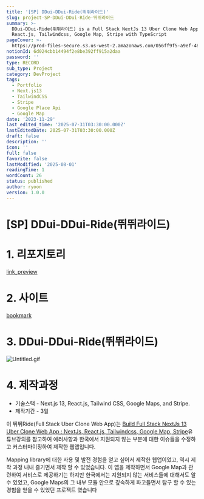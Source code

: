 ```yaml
---
title: '[SP] DDui-DDui-Ride(뛰뛰라이드)'
slug: project-SP-DDui-DDui-Ride-뛰뛰라이드
summary: >-
  DDui-DDui-Ride(뛰뛰라이드) is a Full Stack NextJs 13 Uber Clone Web App w/ NextJs,
  React.js, Tailwindcss, Google Map, Stripe with TypeScript
pageCover: >-
  https://prod-files-secure.s3.us-west-2.amazonaws.com/056ff9f5-a9ef-486f-8acb-9eef51d06a2d/6831c6ce-9878-410b-a8bd-79d52817ac54/%E1%84%89%E1%85%B3%E1%84%8F%E1%85%B3%E1%84%85%E1%85%B5%E1%86%AB%E1%84%89%E1%85%A3%E1%86%BA_2023-12-04_%E1%84%8B%E1%85%A9%E1%84%92%E1%85%AE_1.15.41.png?X-Amz-Algorithm=AWS4-HMAC-SHA256&X-Amz-Content-Sha256=UNSIGNED-PAYLOAD&X-Amz-Credential=ASIAZI2LB4666AURSNKZ%2F20250801%2Fus-west-2%2Fs3%2Faws4_request&X-Amz-Date=20250801T073147Z&X-Amz-Expires=3600&X-Amz-Security-Token=IQoJb3JpZ2luX2VjEL%2F%2F%2F%2F%2F%2F%2F%2F%2F%2F%2FwEaCXVzLXdlc3QtMiJHMEUCIDS3lMLgCRMfjgGtojH6dyVTXFEdnErxlTwW7FlSpkjnAiEAyOMaFzSdlovtsY4eoMi%2FzWyuK8x3Ujx8%2BDfOn5kA5eoqiAQI6P%2F%2F%2F%2F%2F%2F%2F%2F%2F%2FARAAGgw2Mzc0MjMxODM4MDUiDKcJSlTgbwPllxssmCrcA5ucreSIcgVyrR91muPdgFQpLexvr5rNqq8oLyIXgo%2BUIjIBti4IFPWzs%2BYAfVlT0Xrvnj7uzPrV03XVCFdAZxPF9xKEOF4Vvxzybp7676yZJvc4pC7asguGoRzk34vIxvyXlD6wcjhqn726HIoXsGOzS8i5I1HPI8Hv62MF739dqPHK0SxRt9O8VkgrPLGYAhNLEi7%2FHJEV6Ocfa3DYcwyBslZUKiXVwAWYNjL5%2BhQhtItoUoeW4NJP5d5gWpc03fEgUtJp7g7ItRGiKOmKsJ2PFOXNBtCjIGwCrItUTdulmQ%2FSgKo%2BtSe9vHgBd%2FcyykxoxTdZMydrI9b83U0MqBssrg0khnkyN0qGtC2RF7rN415HJQQCH%2BQQxzgglEIuuSF6dXRH0HW0TQ9Uzg1l6nZn6%2B45AkOPFTTaTgdZFfuj1427F8q0Opt%2BXyMrg5cEh0ZvqTmWhkL7l0n2ITbiH%2By5rI8D6BMxccoSGcCICiF574L5Nd5dNXRMuDlaTkWMli1iROvMlnBQ1Tw0ZhW35TJo0At1%2FGk22b4SLIOU%2BRe6IPcrozKINMojr%2FSMMk9RujTvrys2R3FI%2BIcat9VCmyiMbL4H5SgtMqYPyzLjzJvL7rVVWkZJ2%2FgvgsD6MOfQscQGOqUB8hRc%2FT7usJI%2FH5DethZHU8yYD7LESvKKKVwOmMS6967%2BpaskiW5pi38%2B44s8jOmJetMyhOuvZFLHtq%2FpxaBCEW9CJ6V1YX3p2O6q3gCQhTckOGCh72P2w8XfGpB1gwzDfVJ7VoKunNQeXfvblQfbG1wxA4U2jxajG8bX74PEShbrSrrvBBbsSJxCMqsTQpEFNIxdrlr9eNOG5P8bW61iVuK4bfvA&X-Amz-Signature=47c77f85cf8a4fc714a3f32eb6108649b4c41b7282f4318e89058d29222a2c2e&X-Amz-SignedHeaders=host&x-amz-checksum-mode=ENABLED&x-id=GetObject
notionId: 6d024cbb14494f2e8be392ff915a2daa
password: ''
type: RECORD
sub_type: Project
category: DevProject
tags:
  - Portfolio
  - Next.js13
  - TailwindCSS
  - Stripe
  - Google Place Api
  - Google Map
date: '2023-11-29'
last_edited_time: '2025-07-31T03:30:00.000Z'
lastEditedDate: 2025-07-31T03:30:00.000Z
draft: false
description: ''
icon: ''
full: false
favorite: false
lastModified: '2025-08-01'
readingTime: 1
wordCount: 26
status: published
author: ryoon
version: 1.0.0
---
```

# [SP] DDui-DDui-Ride(뛰뛰라이드)


# 1. 리포지토리


[link_preview](https://github.com/ryoon-with-wisdomtrees/DDui-DDui-Ride)


# 2. 사이트


[bookmark](https://ddui-ddui-ride.vercel.app/)


# 3. DDui-DDui-Ride(뛰뛰라이드)


![Untitled.gif](https://prod-files-secure.s3.us-west-2.amazonaws.com/056ff9f5-a9ef-486f-8acb-9eef51d06a2d/d43dcd16-d203-4ef2-9a02-2b48d729d26e/Untitled.gif?X-Amz-Algorithm=AWS4-HMAC-SHA256&X-Amz-Content-Sha256=UNSIGNED-PAYLOAD&X-Amz-Credential=ASIAZI2LB466U4O3GDVS%2F20250801%2Fus-west-2%2Fs3%2Faws4_request&X-Amz-Date=20250801T073249Z&X-Amz-Expires=3600&X-Amz-Security-Token=IQoJb3JpZ2luX2VjEL%2F%2F%2F%2F%2F%2F%2F%2F%2F%2F%2FwEaCXVzLXdlc3QtMiJHMEUCIFV%2FUUmptM5g3hVx4XLm4E1D0Xa7Gzd1hvGvHVDAHvlmAiEAkSkTsn%2BuzGyNQQrzeHhPdGQx4AKe0b2zY%2BntVjg0kM8qiAQI6P%2F%2F%2F%2F%2F%2F%2F%2F%2F%2FARAAGgw2Mzc0MjMxODM4MDUiDM6Gp%2FDTWi9lJ01NHSrcA6oCeP7gET7%2BxfguRB15GFXxmQ%2Fhm1JIma5aXLTfGNH%2FhzSwebOQ00%2FJV8hFZMp8CnreICxgwkZA6iI%2F%2FMufOpSholv%2B26VknCffxPZ6ghQRG7oiuXUPDryA7em5M7IIuH2PPShIiCEeuTuQkOOar%2BW7OZuEMAkJA2v%2FGHnOELHjzzjxWKYnXDk1lgUynCdzCqr3Bvaq6qLHzK06s%2FCJ8a70NUlMMm59MQHsoz1lQCOhY8RmUSbETyvdODjklnLPy8vlLxucYiYOKOWfZoi9ZtJN0DCal%2FFq7%2F6mCK34u4xALKXaIYJjpBg15gpR0gOT1ZQdtqfgi89RcqO7%2BQgAE4t4Jr5yAKLTcLTvyqKjuDo6s6iCpwkpOO67IyUVzwekMo5SsCAkwAxQP2tweiM6OiUfSIvzjIFuYepUIm%2BB7pESk2Db%2Bdn8uT3n4P0aazs0fu67YaZwVuSCQdNx9sszK3SWZRYR2JUYUl%2FlKU2k1Nxf8Q4KwnCZ6MTtGG5eCM9UvmgJw9vnsc799rwRdB1sCQmLri6WuYQ8TiX6MFs%2B8TkzdRMME8zMJ0t4mcuT3UTlQ1xKRfiIth5%2FcijX1lbcCwjtN%2FjUf1nSBFpAjqNUqhtdWoDMlPRTDA0HTykCMJjRscQGOqUBVUJYuJhYb0m0voXv7yuKu7A6PZozsq1wTzb%2FerEDpS41%2BDKG8em7Joi1EbA74CyRJ1B7JMxj8af556fftkL4WOf5iKFzJlSb%2Bnvn4S9wNmTpDeEQv4lWWWJdaRxySTNPSzdkMe5Ip%2B%2Bh9TwppHpNI1bl2k92gJEfAghV4Dp5YykGjVrR%2Bo%2BcrlggqF3O%2B%2B2vOlF7FLZo%2FYw5auzvZ%2BRvSO%2FrVJ2c&X-Amz-Signature=dd38cee8c20dcb24c7a45d587a80c904a1771caff617bf2b14877c68e7a46f80&X-Amz-SignedHeaders=host&x-amz-checksum-mode=ENABLED&x-id=GetObject)


# 4. 제작과정

- 기술스택 - Next.js 13, React.js, Tailwind CSS, Google Maps, and Stripe.
- 제작기간 - 3일

이 뛰뛰Ride(Full Stack Uber Clone Web App)는 [Build Full Stack NextJs 13 Uber Clone Web App : NextJs, React.js, Tailwindcss, Google Map, Stripe](https://www.youtube.com/watch?v=pwsjvnADNGk&t=6594s)유튜브강의를 참고하여 에러사항과 한국에서 지원되지 않는 부분에 대한 이슈들을 수정하고 커스터마이징하여 제작한 웹앱입니다.


Mapping library에 대한 사용 및 발전 경험을 얻고 싶어서 제작한 웹앱이었고, 역시 제작 과정 내내 즐기면서 제작 할 수 있었습니다. 이 앱을 제작하면서 Google Map과 관련하여 서비스로 제공하기는 하지만 한국에서는 지원되지 않는 서비스들에 대해서도 알 수 있었고, Google Maps의 그 내부 모듈 안으로 깊숙하게 파고들면서 탐구 할 수 있는 경험을 얻을 수 있었던 프로젝트 였습니다

